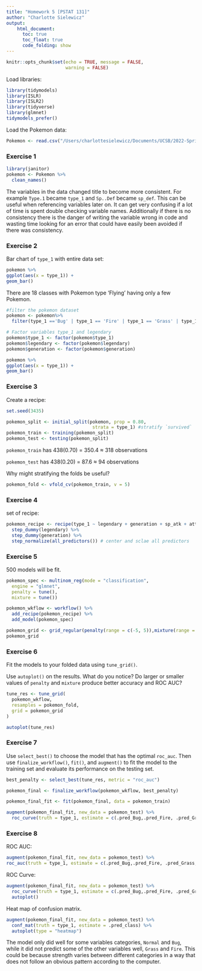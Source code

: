 ```yaml
---
title: "Homework 5 [PSTAT 131]"
author: "Charlotte Sielewicz"
output:
    html_document:
      toc: true
      toc_float: true
      code_folding: show
---
```


```r
knitr::opts_chunk$set(echo = TRUE, message = FALSE,
                      warning = FALSE)
```

Load libraries:

```r
library(tidymodels)
library(ISLR)
library(ISLR2)
library(tidyverse)
library(glmnet)
tidymodels_prefer()

```

Load the Pokemon data:

```r
Pokemon <- read.csv("/Users/charlottesielewicz/Documents/UCSB/2022-Spring Quarter/PSTAT 131/homework-5/data/Pokemon.csv")
```

### Exercise 1

```r
library(janitor)
pokemon <- Pokemon %>%
  clean_names()
```

The variables in the data changed title to become more consistent. For example `Type.1` became `type_1` and `Sp..Def` became `sp_def`. This can be useful when referencing variables later on. It can get very confusing if a lot of time is spent double checking variable names. Additionally if there is no consistency there is the danger of writing the variable wrong in code and wasting time looking for an error that could have easily been avoided if there was consistency.

### Exercise 2

Bar chart of `type_1` with entire data set:

```r
pokemon %>%
ggplot(aes(x = type_1)) +
geom_bar()
```

There are 18 classes with Pokemon type 'Flying' having only a few Pokemon.

```r
#filter the pokemon dataset
pokemon <- pokemon%>% 
  filter(type_1 =='Bug' | type_1 == 'Fire' | type_1 == 'Grass' | type_1 == 'Normal' | type_1 == 'Water' | type_1 == 'Psychic') 

# Factor variables type_1 and legendary
pokemon$type_1 <- factor(pokemon$type_1)
pokemon$legendary <- factor(pokemon$legendary)
pokemon$generation <- factor(pokemon$generation)

pokemon %>%
ggplot(aes(x = type_1)) +
geom_bar()
```

### Exercise 3

Create a recipe:

```r
set.seed(3435)

pokemon_split <- initial_split(pokemon, prop = 0.80,
                                strata = type_1) #stratify `survived`
pokemon_train <- training(pokemon_split)
pokemon_test <- testing(pokemon_split)
```

`pokemon_train` has 438(0.70) = 350.4 $\approx$ 318 observations

`pokemon_test` has 438(0.20) = 87.6 $\approx$ 94 observations

Why might stratifying the folds be useful?

```r
pokemon_fold <- vfold_cv(pokemon_train, v = 5)
```

### Exercise 4

set of recipe:

```r
pokemon_recipe <- recipe(type_1 ~ legendary + generation + sp_atk + attack + speed + defense + hp + sp_def, data = pokemon_train) %>%
  step_dummy(legendary) %>% 
  step_dummy(generation) %>%
  step_normalize(all_predictors()) # center and sclae all predictors
```

### Exercise 5

500 models will be fit.

```r
pokemon_spec <- multinom_reg(mode = "classification",
  engine = "glmnet",
  penalty = tune(),
  mixture = tune())

pokemon_wkflow <- workflow() %>% 
  add_recipe(pokemon_recipe) %>% 
  add_model(pokemon_spec)

pokemon_grid <- grid_regular(penalty(range = c(-5, 5)),mixture(range = c(0,1)), levels = 10)
pokemon_grid
```

### Exercise 6

Fit the models to your folded data using `tune_grid()`.

Use `autoplot()` on the results. What do you notice? Do larger or smaller values of `penalty` and `mixture` produce better accuracy and ROC AUC?

```r
tune_res <- tune_grid(
  pokemon_wkflow,
  resamples = pokemon_fold, 
  grid = pokemon_grid
)

autoplot(tune_res)
```

### Exercise 7

Use `select_best()` to choose the model that has the optimal `roc_auc`. Then use `finalize_workflow()`, `fit()`, and `augment()` to fit the model to the training set and evaluate its performance on the testing set.

```r
best_penalty <- select_best(tune_res, metric = "roc_auc")

pokemon_final <- finalize_workflow(pokemon_wkflow, best_penalty)

pokemon_final_fit <- fit(pokemon_final, data = pokemon_train)

augment(pokemon_final_fit, new_data = pokemon_test) %>%
  roc_curve(truth = type_1, estimate = c(.pred_Bug,.pred_Fire, .pred_Grass, .pred_Normal, .pred_Psychic, .pred_Water))
```

### Exercise 8

ROC AUC:

```r
augment(pokemon_final_fit, new_data = pokemon_test) %>%
roc_auc(truth = type_1, estimate = c(.pred_Bug,.pred_Fire, .pred_Grass, .pred_Normal, .pred_Psychic, .pred_Water))

```

ROC Curve:

```r
augment(pokemon_final_fit, new_data = pokemon_test) %>%
  roc_curve(truth = type_1, estimate = c(.pred_Bug,.pred_Fire, .pred_Grass, .pred_Normal, .pred_Psychic, .pred_Water)) %>%
  autoplot()
```

Heat map of confusion matrix.

```r
augment(pokemon_final_fit, new_data = pokemon_test) %>%
  conf_mat(truth = type_1, estimate = .pred_class) %>%
  autoplot(type = "heatmap")
```

The model only did well for some variables categories, `Normal` and `Bug`, while it did not predict some of the other variables well, `Grass` and `Fire`. This could be because strength varies between different categories in a way that does not follow an obvious pattern according to the computer.
